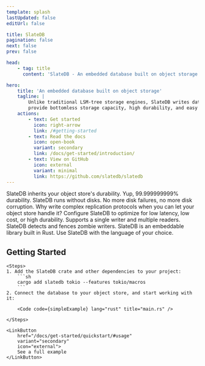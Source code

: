 ```yaml
---
template: splash
lastUpdated: false
editUrl: false

title: SlateDB
pagination: false
next: false
prev: false

head:
    - tag: title
      content: 'SlateDB - An embedded database built on object storage'

hero:
    title: 'An embedded database built on object storage'
    tagline: |
        Unlike traditional LSM-tree storage engines, SlateDB writes data to object storage to
        provide bottomless storage capacity, high durability, and easy replication.
    actions:
        - text: Get started
          icon: right-arrow
          link: /#getting-started
        - text: Read the docs
          icon: open-book
          variant: secondary
          link: /docs/get-started/introduction/
        - text: View on GitHub
          icon: external
          variant: minimal
          link: https://github.com/slatedb/slatedb
---
```



<CardGrid>
    <Card title="Object Storage Durability" icon="infinity">
        SlateDB inherits your object store's durability. Yup, 99.999999999% durability.
    </Card>
    <Card title="Zero-Disk Architecture" icon="floppy">
        SlateDB runs without disks. No more disk failures, no more disk corruption.
    </Card>
    <Card title="Simple Replication" icon="replace">
        Why write complex replication protocols when you can let your object store handle it?
    </Card>
    <Card title="Tunable Performance" icon="adjustments">
        Configure SlateDB to optimize for low latency, low cost, or high durability.
    </Card>
    <Card title="Scalable Readers" icon="arrows">
        Supports a single writer and multiple readers. SlateDB detects and fences zombie writers.
    </Card>
    <Card title="Built in Rust" icon="rust">
        SlateDB is an embeddable library built in Rust. Use SlateDB with the language of your choice.
    </Card>
</CardGrid>

<div id="getting-started" class="getting-started">
    <h2>Getting Started</h2>

    <Steps>
    1. Add the SlateDB crate and other dependencies to your project:
        ```sh
        cargo add slatedb tokio --features tokio/macros
        ```
    2. Connect the database to your object store, and start working with it:

        <Code code={simpleExample} lang="rust" title="main.rs" />

    </Steps>

    <LinkButton
        href="/docs/get-started/quickstart/#usage"
        variant="secondary"
        icon="external">
        See a full example
    </LinkButton>
</div>
